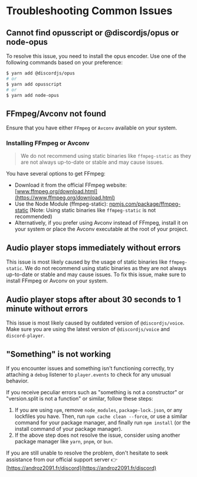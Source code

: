 # Troubleshooting Common Issues

## Cannot find opusscript or @discordjs/opus or node-opus

To resolve this issue, you need to install the opus encoder. Use one of the following commands based on your preference:

```sh
$ yarn add @discordjs/opus
# or
$ yarn add opusscript
# or
$ yarn add node-opus
```

## FFmpeg/Avconv not found

Ensure that you have either `FFmpeg` or `Avconv` available on your system.

### Installing FFmpeg or Avconv

> We do not recommend using static binaries like `ffmpeg-static` as they are not always up-to-date or stable and may cause issues.

You have several options to get FFmpeg:

- Download it from the official FFmpeg website: [www.ffmpeg.org/download.html](https://www.ffmpeg.org/download.html)
- Use the Node Module (ffmpeg-static): [npmjs.com/package/ffmpeg-static](https://npmjs.com/package/ffmpeg-static) (Note: Using static binaries like `ffmpeg-static` is not recommended)
- Alternatively, if you prefer using Avconv instead of FFmpeg, install it on your system or place the Avconv executable at the root of your project.

## Audio player stops immediately without errors

This issue is most likely caused by the usage of static binaries like `ffmpeg-static`. We do not recommend using static binaries as they are not always up-to-date or stable and may cause issues. To fix this issue, make sure to install FFmpeg or Avconv on your system.

## Audio player stops after about 30 seconds to 1 minute without errors

This issue is most likely caused by outdated version of `@discordjs/voice`. Make sure you are using the latest version of `@discordjs/voice` and `discord-player`.

## "Something" is not working

If you encounter issues and something isn't functioning correctly, try attaching a `debug` listener to `player.events` to check for any unusual behavior.

If you receive peculiar errors such as "something is not a constructor" or "version.split is not a function" or similar, follow these steps:

1. If you are using `npm`, remove `node_modules`, `package-lock.json`, or any lockfiles you have. Then, run `npm cache clean --force`, or use a similar command for your package manager, and finally run `npm install` (or the install command of your package manager).
2. If the above step does not resolve the issue, consider using another package manager like `yarn`, `pnpm`, or `bun`.

If you are still unable to resolve the problem, don't hesitate to seek assistance from our official support server 👉 [https://androz2091.fr/discord](https://androz2091.fr/discord)